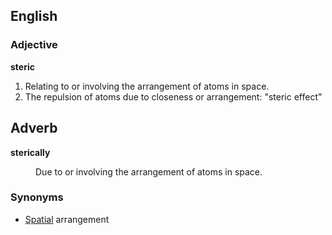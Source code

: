 ==English==

===Adjective===
'''steric'''
# Relating to or involving the arrangement of atoms in space.
# The repulsion of atoms due to closeness or arrangement: "steric effect"

==Adverb==
'''sterically'''
: Due to or involving the arrangement of atoms in space.

===Synonyms===
* [[Spatial]] arrangement
